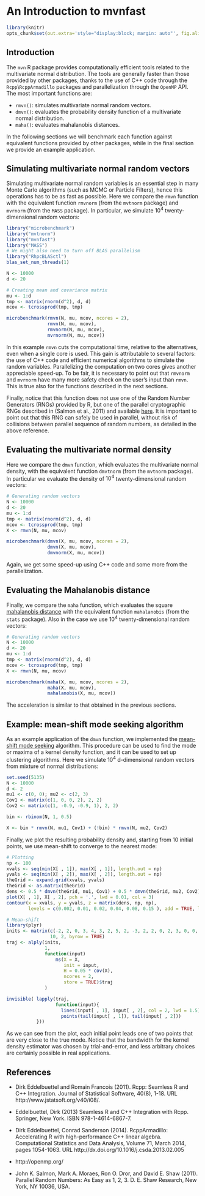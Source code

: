 
<!--
%\VignetteEngine{knitr::docco_linear}
%\VignetteIndexEntry{synlik_vignette}
-->
  
An Introduction to **mvnfast**
=======================================
  
```r
library(knitr)
opts_chunk$set(out.extra='style="display:block; margin: auto"', fig.align="center", tidy=FALSE)
```


Introduction
------------
  
The `mvn` R package provides computationally efficient tools related to the multivariate normal distribution. 
The tools are generally faster than those provided by other packages, thanks to the use of C++ code through the 
`Rcpp`\\`RcppArmadillo` packages and parallelization through the `OpenMP` API. The most important functions are:

- `rmvn()`: simulates multivariate normal random vectors.
- `dmvn()`: evaluates the probability density function of a multivariate normal distribution.  
- `maha()`: evaluates mahalanobis distances.

In the following sections we will benchmark each function against equivalent functions provided by other packages, while in the final section we provide an example application.


Simulating multivariate normal random vectors
----------------------------
  
Simulating multivariate normal random variables is an essential step in many Monte Carlo algorithms (such as MCMC or Particle Filters),
 hence this operations has to be as fast as possible. Here we compare the `rmvn` function with the equivalent function `rmvnorm` 
(from the `mvtnorm` package) and `mvrnorm` (from the `MASS` package). In particular, we simulate $10^4$ twenty-dimensional random vectors:
```r
library("microbenchmark")
library("mvtnorm")
library("mvnfast")
library("MASS")
# We might also need to turn off BLAS parallelism 
library("RhpcBLASctl")
blas_set_num_threads(1)

N <- 10000
d <- 20

# Creating mean and covariance matrix
mu <- 1:d
tmp <- matrix(rnorm(d^2), d, d)
mcov <- tcrossprod(tmp, tmp)

microbenchmark(rmvn(N, mu, mcov, ncores = 2),
               rmvn(N, mu, mcov),
               rmvnorm(N, mu, mcov),
               mvrnorm(N, mu, mcov))
```

In this example `rmvn` cuts the computational time, relative to the alternatives, even when a single core is used. This gain is attributable to several factors: the use of C++ code and efficient numerical algorithms to simulate the random variables. Parallelizing the computation on two cores gives another appreciable speed-up. To be fair, it is necessary to point out that `rmvnorm` and `mvrnorm` have many more safety check on the user's input than `rmvn`. This is true also for the functions described in the next sections.

Finally, notice that this function does not use one of the Random Number Generators (RNGs) provided by R, but one 
of the parallel cryptographic RNGs described in (Salmon et al., 2011) and available [here](http://www.sitmo.com/article/parallel-random-number-generator-in-c/). It is important to point out that this RNG can safely be used in parallel, without risk of collisions between parallel sequence of random numbers, as detailed in the above reference.

Evaluating the multivariate normal density
----------------------------

Here we compare the `dmvn` function, which evaluates the multivariate normal density,  with the equivalent function `dmvtnorm` (from the `mvtnorm` package). 
In particular we evaluate the density of $10^4$ twenty-dimensional random vectors:
```r
# Generating random vectors 
N <- 10000
d <- 20
mu <- 1:d
tmp <- matrix(rnorm(d^2), d, d)
mcov <- tcrossprod(tmp, tmp)
X <- rmvn(N, mu, mcov)

microbenchmark(dmvn(X, mu, mcov, ncores = 2),
               dmvn(X, mu, mcov),
               dmvnorm(X, mu, mcov))
```
Again, we get some speed-up using C++ code and some more from the parallelization.

Evaluating the Mahalanobis distance
----------------------------

Finally, we compare the `maha` function, which evaluates the square [mahalanobis distance](http://en.wikipedia.org/wiki/Mahalanobis_distance) with the equivalent function `mahalanobis` (from the `stats` package). 
Also in the case we use $10^4$ twenty-dimensional random vectors:
```r
# Generating random vectors 
N <- 10000
d <- 20
mu <- 1:d
tmp <- matrix(rnorm(d^2), d, d)
mcov <- tcrossprod(tmp, tmp)
X <- rmvn(N, mu, mcov)

microbenchmark(maha(X, mu, mcov, ncores = 2),
               maha(X, mu, mcov),
               mahalanobis(X, mu, mcov))
```
The acceleration is similar to that obtained in the previous sections.

Example: mean-shift mode seeking algorithm
----------------------------

As an example application of the `dmvn` function, we implemented the [mean-shift mode seeking](http://en.wikipedia.org/wiki/Mean-shift) algorithm.
This procedure can be used to find the mode or maxima of a kernel density function, and it can be used to set up
clustering algorithms. Here we simulate $10^4$ d-dimensional random vectors from mixture of normal distributions: 
```r
set.seed(5135)
N <- 10000
d <- 2
mu1 <- c(0, 0); mu2 <- c(2, 3)
Cov1 <- matrix(c(1, 0, 0, 2), 2, 2)
Cov2 <- matrix(c(1, -0.9, -0.9, 1), 2, 2)

bin <- rbinom(N, 1, 0.5)

X <- bin * rmvn(N, mu1, Cov1) + (!bin) * rmvn(N, mu2, Cov2)
```
Finally, we plot the resulting probability density and, starting from 10 initial points,  we use mean-shift to converge to the nearest mode:
```r
# Plotting
np <- 100
xvals <- seq(min(X[ , 1]), max(X[ , 1]), length.out = np)
yvals <- seq(min(X[ , 2]), max(X[ , 2]), length.out = np)
theGrid <- expand.grid(xvals, yvals) 
theGrid <- as.matrix(theGrid)
dens <- 0.5 * dmvn(theGrid, mu1, Cov1) + 0.5 * dmvn(theGrid, mu2, Cov2)
plot(X[ , 1], X[ , 2], pch = '.', lwd = 0.01, col = 3)
contour(x = xvals, y = yvals, z = matrix(dens, np, np),
        levels = c(0.002, 0.01, 0.02, 0.04, 0.08, 0.15 ), add = TRUE, lwd = 2)

# Mean-shift
library(plyr)
inits <- matrix(c(-2, 2, 0, 3, 4, 3, 2, 5, 2, -3, 2, 2, 0, 2, 3, 0, 0, -4, -2, 6), 
                10, 2, byrow = TRUE)
traj <- alply(inits,
              1,
              function(input)
                  ms(X = X, 
                     init = input, 
                     H = 0.05 * cov(X), 
                     ncores = 2, 
                     store = TRUE)$traj
              )

invisible( lapply(traj, 
                  function(input){ 
                    lines(input[ , 1], input[ , 2], col = 2, lwd = 1.5)
                    points(tail(input[ , 1]), tail(input[ , 2]))
           }))
```
As we can see from the plot, each initial point leads one of two points that are very close to the true mode. Notice that the bandwidth for the kernel density estimator was chosen by trial-and-error, and less arbitrary choices are certainly possible in real applications. 
 
References
----------------------------
  
  * Dirk Eddelbuettel and Romain Francois (2011). Rcpp: Seamless R and C++ Integration. Journal of Statistical Software, 40(8),
  1-18. URL http://www.jstatsoft.org/v40/i08/.
  
  * Eddelbuettel, Dirk (2013) Seamless R and C++ Integration with Rcpp. Springer, New York. ISBN 978-1-4614-6867-7.
  
  *  Dirk Eddelbuettel, Conrad Sanderson (2014). RcppArmadillo: Accelerating R with high-performance C++ linear algebra. Computational
  Statistics and Data Analysis, Volume 71, March 2014, pages 1054-1063. URL http://dx.doi.org/10.1016/j.csda.2013.02.005

  * http://openmp.org/
  
  * John K. Salmon, Mark A. Moraes, Ron O. Dror, and David E. Shaw (2011). Parallel Random Numbers: As Easy as 1, 2, 3.
    D. E. Shaw Research, New York, NY 10036, USA.
















